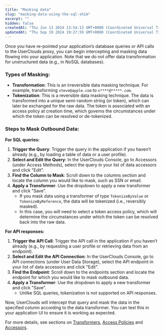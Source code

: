 ```yaml
---
title: "Masking data"
slug: "masking-data-using-the-sql-shim"
excerpt: ""
hidden: false
createdAt: "Thu Jun 13 2024 13:54:13 GMT+0000 (Coordinated Universal Time)"
updatedAt: "Thu Sep 19 2024 19:27:59 GMT+0000 (Coordinated Universal Time)"
---
```

Once you have re-pointed your application’s database queries or API calls to the UserClouds proxy, you can begin intercepting and masking data flowing into your application. Note that we do not offer data transformation for unstructured data (e.g., in NoSQL databases).

### Types of Masking:

- **Transformation**: This is an irreversible data masking technique. For example, transforming `steve@apple.com` to `s****@*****.com`.
- **Tokenization**: This is a reversible data masking technique. The data is transformed into a unique semi-random string (or token), which can later be exchanged for the raw data. The token is associated with an access policy at creation time, which governs the circumstances under which the token can be resolved or de-tokenized.

### Steps to Mask Outbound Data:

**For SQL queries:**

1. **Trigger the Query**: Trigger the query in the application if you haven’t already (e.g., by loading a table of data or a user profile).
2. **Select and Edit the Query**: In the UserClouds Console, go to Accessors (under Access Methods), select the query in your list of data accessors and click "Edit".
3. **Find the Column to Mask**: Scroll down to the columns section and locate the column you would like to mask, such as SSN or email.
4. **Apply a Transformer**: Use the dropdown to apply a new transformer and click "Save".
   - If you mask data using a transformer of type `TokenizeByValue` or `TokenizeByReference`, the data will be tokenized (i.e., reversibly masked).
   - In this case, you will need to select a token access policy, which will determine the circumstances under which the token can be resolved back into the raw data.

**For API responses:**

1. **Trigger the API Call**: Trigger the API call in the application if you haven’t already (e.g., by requesting a user profile or retrieving data from an endpoint).
2. **Select and Edit the API Connection**: In the UserClouds Console, go to API connections (under User Data Storage), select the API endpoint in your list of data accessors and click "Edit".
3. **Find the Endpoint**: Scroll down to the endpoints section and locate the endpoint for which you would like to mask outbound data.
4. **Apply a Transformer**: Use the dropdown to apply a new transformer and click "Save".
   - Unlike SQL queries, tokenization is not supported on API responses.

Now, UserClouds will intercept that query and mask the data in the specified column according to the data transformer. You can test this in your application UI to ensure it is working as expected.

For more details, see sections on [Transformers](/docs/guides/definitions/transformers), [Access Policies](/docs/guides/definitions/access-policies) and [Accessors](/docs/guides/definitions/accessors-read-apis).
